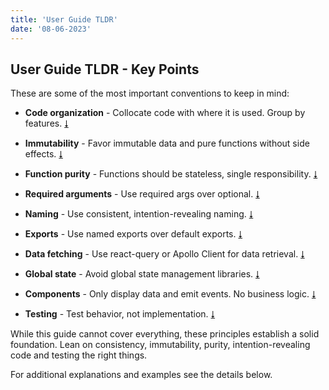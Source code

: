 ```yaml
---
title: 'User Guide TLDR'
date: '08-06-2023'
---
```


## User Guide TLDR - Key Points

These are some of the most important conventions to keep in mind:

- **Code organization** - Collocate code with where it is used. Group by features. [&#11107;](#code-collocation)

- **Immutability** - Favor immutable data and pure functions without side effects. [&#11107;](#data-immutability)

- **Function purity** - Functions should be stateless, single responsibility. [&#11107;](#functions)

- **Required arguments** - Use required args over optional. [&#11107;](#required--optional-args)

- **Naming** - Use consistent, intention-revealing naming. [&#11107;](#naming-conventions)

- **Exports** - Use named exports over default exports. [&#11107;](#named-export)

- **Data fetching** - Use react-query or Apollo Client for data retrieval. [&#11107;](#store--pass-data)

- **Global state** - Avoid global state management libraries. [&#11107;](#store--pass-data)

- **Components** - Only display data and emit events. No business logic. [&#11107;](#component-types)

- **Testing** - Test behavior, not implementation. [&#11107;](#what--how-to-test)

While this guide cannot cover everything, these principles establish a solid foundation. Lean on consistency, immutability, purity, intention-revealing code and testing the right things.

For additional explanations and examples see the details below.

